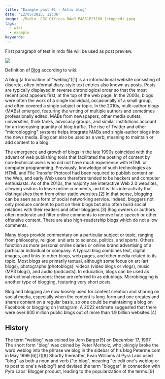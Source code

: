 ```yaml
---
title: "Example post #1 - Astro blog"
date: '12/05/2025, 12:36'
image: ./Radio._CBC_Offices_BAnQ_P48S1P23108_(cropped).jpeg
tags:
  - wiki
  - example
keywords:
---
```


First paragraph of test in mdx file will be used as post preview.

![](./Radio._CBC_Offices_BAnQ_P48S1P23108_(cropped).jpeg)

Definition of [Blog](https://en.wikipedia.org/wiki/Blog) according to wiki.

A blog (a truncation of "weblog")[1] is an informational website consisting of discrete, often informal diary-style text entries also known as posts. Posts are typically displayed in reverse chronological order so that the most recent post appears first, at the top of the web page. In the 2000s, blogs were often the work of a single individual, occasionally of a small group, and often covered a single subject or topic. In the 2010s, multi-author blogs (MABs) emerged, featuring the writing of multiple authors and sometimes professionally edited. MABs from newspapers, other media outlets, universities, think tanks, advocacy groups, and similar institutions account for an increasing quantity of blog traffic. The rise of Twitter and other "microblogging" systems helps integrate MABs and single-author blogs into the news media. Blog can also be used as a verb, meaning to maintain or add content to a blog.

The emergence and growth of blogs in the late 1990s coincided with the advent of web publishing tools that facilitated the posting of content by non-technical users who did not have much experience with HTML or computer programming. Previously, knowledge of such technologies as HTML and File Transfer Protocol had been required to publish content on the Web, and early Web users therefore tended to be hackers and computer enthusiasts. As of the 2010s, the majority are interactive Web 2.0 websites, allowing visitors to leave online comments, and it is this interactivity that distinguishes them from other static websites.[2] In that sense, blogging can be seen as a form of social networking service. Indeed, bloggers not only produce content to post on their blogs but also often build social relations with their readers and other bloggers.[3] Blog owners or authors often moderate and filter online comments to remove hate speech or other offensive content. There are also high-readership blogs which do not allow comments.

Many blogs provide commentary on a particular subject or topic, ranging from philosophy, religion, and arts to science, politics, and sports. Others function as more personal online diaries or online brand advertising of a particular individual or company. A typical blog combines text, digital images, and links to other blogs, web pages, and other media related to its topic. Most blogs are primarily textual, although some focus on art (art blogs), photographs (photoblogs), videos (video blogs or vlogs), music (MP3 blogs), and audio (podcasts). In education, blogs can be used as instructional resources; these are referred to as edublogs. Microblogging is another type of blogging, featuring very short posts.

Blog and blogging are now loosely used for content creation and sharing on social media, especially when the content is long-form and one creates and shares content on a regular basis, so one could be maintaining a blog on Facebook or blogging on Instagram. A 2022 estimate suggested that there were over 600 million public blogs out of more than 1.9 billion websites.[4] 

## History

The term "weblog" was coined by Jorn Barger[5] on December 17, 1997. The short form "blog" was coined by Peter Merholz, who jokingly broke the word weblog into the phrase we blog in the sidebar of his blog Peterme.com in May 1999.[6][7][8] Shortly thereafter, Evan Williams at Pyra Labs used "blog" as both a noun and verb ("to blog", meaning "to edit one's weblog or to post to one's weblog") and devised the term "blogger" in connection with Pyra Labs' Blogger product, leading to the popularization of the terms.[9]